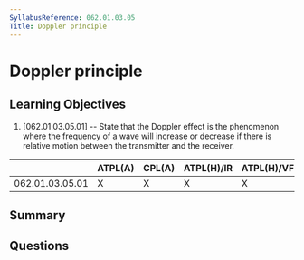 ```yaml
---
SyllabusReference: 062.01.03.05
Title: Doppler principle
---
```


# Doppler principle

## Learning Objectives

1. [062.01.03.05.01] -- State that the Doppler effect is the phenomenon where
   the frequency of a wave will increase or decrease if there is relative motion
   between the transmitter and the receiver.

|                 | ATPL(A) | CPL(A) | ATPL(H)/IR | ATPL(H)/VFR | CPL(H) | IR  | CBIR(A) |
| --------------- | ------- | ------ | ---------- | ----------- | ------ | --- | ------- |
| 062.01.03.05.01 | X       | X      | X          | X           | X      | X   |         |

## Summary

## Questions
